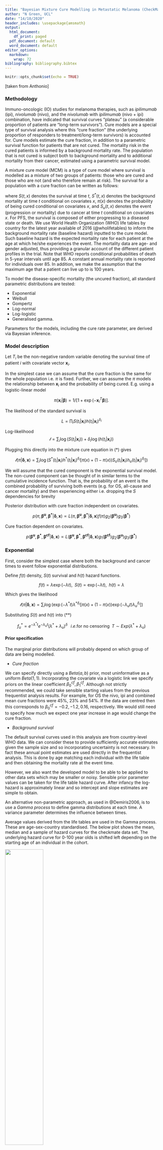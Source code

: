 ```yaml
---
title: "Bayesian Mixture Cure Modelling in Metastatic Melanoma (CheckMate 067)"
author: "N Green, UCL"
date: "14/10/2020"
header_includes: \usepackage{amsmath}
output:
  html_document:
    df_print: paged
  pdf_document: default
  word_document: default
editor_options: 
  markdown: 
    wrap: 72
bibliography: bibliography.bibtex
---
```


```r
knitr::opts_chunk$set(echo = TRUE)
```

[taken from Anthonio]

### Methodology

Immuno-oncologic (IO) studies for melanoma therapies, such as
*ipilimumab* (ipi), *nivolumab* (nivo), and the *nivolumab* with
*ipilimumab* (nivo + ipi) combination, have indicated that survival
curves "plateau" (a considerable proportion of patients are "long-term
survivors"). Cure models are a special type of survival analysis where
this "cure fraction" (the underlying proportion of responders to
treatment/long-term survivors) is accounted for. Cure models estimate
the cure fraction, in addition to a parametric survival function for
patients that are not cured. The mortality risk in the cured patients is
informed by a background mortality rate. The population that is not
cured is subject both to background mortality and to additional
mortality from their cancer, estimated using a parametric survival
model.

A mixture cure model (MCM) is a type of cure model where survival is
modelled as a mixture of two groups of patients: those who are cured and
those who are not (and who therefore remain at risk). The survival for a
population with a cure fraction can be written as follows:

```{=tex}
\begin{align}
\tag{*}
S(t, x) = S^*(t, x)[\pi(x) + (1 − \pi(x))S_u(t, x)],
\end{align}
```
where $S(t, x)$ denotes the survival at time $t$, $S^*(t, x)$ denotes
the background mortality at time $t$ conditional on covariates $x$,
$\pi(x)$ denotes the probability of being cured conditional on
covariates $x$, and $S_u(t, x)$ denotes the event (progression or
mortality) due to cancer at time $t$ conditional on covariates $x$. For
PFS, the survival is composed of either progressing to a diseased state
or death. We use World Health Organization
(WHO) life tables by country for the latest year available of 2016
(@wholifetables) to inform the background mortality rate (baseline
hazard) inputted to the cure model. Such baseline hazard is the expected
mortality rate for each patient at the age at which he/she experiences
the event. The mortality data are age- and gender adjusted, thus
providing a granular account of the different patient profiles in the
trial. Note that WHO reports conditional probabilities of death in
5-year intervals until age 85. A constant annual mortality rate is
reported for individuals over 85. In addition, we make the assumption
that the maximum age that a patient can live up to is 100 years.

To model the disease-specific mortality (the uncured fraction), all
standard parametric distributions are tested:

-   Exponential
-   Weibull
-   Gompertz
-   Log-normal
-   Log-logistic
-   Generalised gamma.

Parameters for the models, including the cure rate parameter, are
derived via Bayesian inference.

### Model description

Let $T_i$ be the non-negative random variable denoting the survival time
of patient $i$ with covariate vector $\boldsymbol{x}_i$.

In the simplest case we can assume that the cure fraction is the same
for the whole population i.e. $\pi$ is fixed. Further, we can assume the
$\pi$ models the relationship between $\boldsymbol{x}_i$ and the
probability of being cured. E.g. using a logistic-linear model

$$
\pi(\boldsymbol{x}_i | \boldsymbol{\beta}) = 1/[1 + \exp(-\boldsymbol{x}_i^T \boldsymbol{\beta})].
$$

The likelihood of the standard survival is

$$
L = \prod_i S(t_i | \boldsymbol{x}_i) h(t_i | \boldsymbol{x}_i)^{\delta_i}
$$

Log-likelihood $$
\mathcal{l} = \sum_i \log(S(t_i | \boldsymbol{x}_i)) + \delta_i \log(h(t_i | \boldsymbol{x}_i))
$$

Plugging this directly into the mixture cure equation in (\*) gives

$$
\mathcal{l}(\pi | \boldsymbol{\delta}, \boldsymbol{x}) =
 \sum_i \log(S^*(t_i | \boldsymbol{x}_i) h^*(t_i | \boldsymbol{x}_i)^{\delta_i}[\pi(x) +
   (1 − \pi(x)) S_u(t_i | \boldsymbol{x}_i) h_u(t_i | \boldsymbol{x}_i)^{\delta_i}])
$$

We will assume that the cured component is the exponential survival
model. The non-cured component can be thought of in similar terms to the
cumulative incidence function. That is, the probability of an event is
the combined probability of surviving both events (e.g. for OS,
all-cause and cancer mortality) and then experiencing either i.e.
dropping the $S$ dependencies for brevity

```{=tex}
\begin{equation}
\tag{**}
S^* S_u (h^*)^{\delta} + S^* S_u (h_u)^{\delta} = S^* S_u (h^* + h_u)^{\delta}
\end{equation}
```
Posterior distribution with cure fraction independent on covariates.

$$
p(\pi, \boldsymbol{\beta^u}, \boldsymbol{\beta^*} | \boldsymbol{\delta}, \boldsymbol{x}) \propto L(\pi, \boldsymbol{\beta^u}, \boldsymbol{\beta^*} | \boldsymbol{\delta}, \boldsymbol{x}) f(\pi) g_2(\boldsymbol{\beta^u}) g_3(\boldsymbol{\beta^*})
$$

Cure fraction dependent on covariates.

$$
p(\boldsymbol{\beta^u},\boldsymbol{\beta^*}, \boldsymbol{\beta^{cf}} | \boldsymbol{\delta}, \boldsymbol{x}) \propto L(\boldsymbol{\beta^u},\boldsymbol{\beta^*}, \boldsymbol{\beta^{cf}} | \boldsymbol{\delta}, \boldsymbol{x}) g_1(\boldsymbol{\beta^{cf}})  g_2(\boldsymbol{\beta^u}) g_3(\boldsymbol{\beta^*})
$$

### Exponential

First, consider the simplest case where both the background and cancer
times to event follow exponential distributions.

Define $f(t)$ density, $S(t)$ survival and $h(t)$ hazard functions.

$$
f(t) = \lambda \exp(-\lambda t), \;\; S(t) = \exp(-\lambda t), \;\; h(t) = \lambda
$$

Which gives the likelihood

$$
\mathcal{l}(\pi | \boldsymbol{\delta}, \boldsymbol{x}) =
 \sum_i \log(\exp(-\lambda^* t) \lambda^{* \delta_i}[\pi(x) +
   (1 − \pi(x)) \exp(-\lambda_u t) \lambda_u^{\delta_i}])
$$

Substituting $S(t)$ and $h(t)$ into (\*\*)

$$
f^*_u = e^{-\lambda^* t} e^{-\lambda_u t} (\lambda^* + \lambda_u)^{\delta} \;\;\; i.e. \mbox{for no censoring} \;\; T \sim Exp(\lambda^* + \lambda_u)
$$

#### Prior specification

The marginal prior distributions will probably depend on which group of
data are being modelled.

-   *Cure fraction*

We can specify directly using a $Beta(a, b)$ prior, most uninformative
as a uniform $Beta(1,1)$. Incorporating the covariate via a logistic
link we specify priors on the linear coefficient
$\beta^{cf}_0, \beta^{cf}_1$. Although not strictly recommended, we
could take sensible starting values from the previous frequentist
analysis results. For example, for OS the nivo, ipi and combined mean
cure fractions were 45%, 23% and 54%. If the data are centred then this
corresponds to $\beta^{cf}_0 = -0.2, -1.2, 0.16$, respectively. We would
still need to specify how much we expect one year increase in age would
change the cure fraction.

-   *Background survival*

The default survival curves used in this analysis are from country-level
WHO data. We can consider these to provide sufficiently accurate
estimates given the sample size and so incorporating uncertainty is not
necessary. In fact these annual point estimates are used directly in the
frequentist analysis. This is done by age matching each individual with
the life table and then obtaining the mortality rate at the event time.

However, we also want the developed model to be able to be applied to
other data sets which may be smaller or noisy. Sensible prior parameter
values can be taken for the life table hazard curve. After infancy the
log-hazard is approximately linear and so intercept and slope estimates
are simple to obtain.

An alternative non-parametric approach, as used in @Demiris2006, is to
use a *Gamma process* to define gamma distributions at each time. A
variance parameter determines the influence between times.

Average values derived from the life tables are used in the Gamma
process. These are age-sex-country standardised. The below plot shows
the mean, median and a sample of hazard curves for the checkmate data
set. The underlying hazard curve for 0-100 year olds is shifted left
depending on the starting age of an individual in the cohort.

![](background_average_rate_plot.png){width="50%"}

-   *Mortality due to cancer*

TODO

### Weibull

The Weibull is defined as follows

$$
f(t) = \frac{k}{\lambda} \left(\frac{t}{\lambda}\right)^{k-1} e^{-(t/\lambda)^k}, \;\;
S(t) = e^{-(t/\lambda)^k}, \;\;
h(t) = \frac{k}{\lambda} \left(\frac{t}{\lambda}\right)^{k-1}
$$

Substituting $S(t)$ and $h(t)$ into (\*\*) the combined pdf is

$$
e^{-(t/\lambda_u)^k - \lambda^* t} \left(\lambda^* + \frac{k}{\lambda_u} \left(\frac{t}{\lambda_u}\right)^{k-1} \right)^{\delta}
$$

### Initial results

We fit the exponential hazard model to the study data and produced the
posterior survival curves below. The corresponding frequentist curves
are also shown for comparison. We see that the curves are similar,
providing some initial validation. Note that one the background fits has
not converged. This is an indication that we need to improve how the
model is set-up prior to fitting. This could be that the exponential
distribution is not appropriate or that better prior specification of
the parameters is needed. We ran the Stan engine for over 70,000
iterations so a brute force approach of simply increasing the number of
iterations may not be appropriate in this case.

<!-- ![Exponential hazard posterior -->
<!-- survival](../plots/exp_posterior_S_all.png) -->

<!-- ![Frequentist approach progression-free -->

<!-- survival](C:/Users/Nathan/Documents/mixture%20cure%20model%20project/from%20Antonio/BMS_ICON_cure_modeling/MCM_15012020/Figures/pfs_rates.png){width="50%"} -->

<!-- ![Frequentist approach overall -->

<!-- survival](C:/Users/Nathan/Documents/mixture%20cure%20model%20project/from%20Antonio/BMS_ICON_cure_modeling/MCM_15012020/Figures/os_rates.png){width="50%"} -->

## Model checking

Before using the real data we developed the models using simulated data
sets. In this way we know the true underlying data generating process.
It is trivial to simulate random variables from the given distributions
in R using the in-built functions. However, times from the 'product'
distribution used for the non-cured combined background and cancer event
times need to be generated from a bespoke function.

We have shown above that the density can be thought of as the
probability of surviving both events up to time $t$ and then
experiencing either at time $t$. This is equivalent to the earliest
event time being after time $t$ i.e.

$$
P(\min\{ X,Y \}>t) = P(X>t, Y>t) = P(X>t) P(Y>t) = S_X S_Y
$$

Thus, we simulate all latent event times and select the smallest as the
observed time. In the simplest case, this is a well-known method for
simulating jump times in a Markov model. More generally, we can think of
the exponential-weibull model as a version of a poly-hazard model.

## Joint model

If we factorise into a marginal and conditional components to model the
underlying bivariate distribution can be written generally as

$$
OS_i \sim p(c | PFS, \phi_{iOS}, \tau_{OS})
$$
$$
g_{OS}(\phi_{iOS}) = \beta_0 + \beta_1 (PFS_i - \mu_{PFS})[+ \ldots]
$$
$$
\mu_{OS} = g_{OS}^{-1}(\beta_0)
$$
$$
g_{PFS}(\phi_{iPFS}) = \alpha_0 [+ \ldots]
$$
$$
PFS_i \sim p(PFS | \phi_{iPFS}, \tau_{PFS})
$$
$$
\mu_{PFS} = g_{PFS}^{-1}(\alpha_0)
$$

The combined log-likelihood is $$
\mathcal{l} = \mathcal{l}_{OS} + \mathcal{l}_{PFS}
$$

For example, for the exponential-exponential case with centred age this gives the following.

$$
t_{iOS} \sim Exp(\phi_{iOS})
$$
$$
\log(\phi_{iOS}) = \beta_0 + \beta_1 (t_{iPFS} - \bar{t}_{PFS}) + \beta_2 age_{iPFS}
$$
$$
\mu_{OS} = \exp(\beta_0)
$$
$$
\log(\phi_{iPFS}) = \alpha_0 + \alpha_1 age_{iOS}
$$
$$
t_{iPFS} \sim Exp(\phi_{iPFS})
$$
$$
\mu_{PFS} = \exp(\alpha_0)
$$
$$
\bar{t}_{PFS} = 1/\mu_{PFS} 
$$




## References

